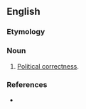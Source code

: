 ==English==

===Etymology===
{{affix|en|politically correct|-ness}}

===Noun===
{{en-noun|-}}

# {{lb|en|rare}} [[political correctness|Political correctness]].

===References===
* {{cite-web
|last=Zimmer
|first=Benjamin
|date=2007-12-25
|url=http://itre.cis.upenn.edu/~myl/languagelog/archives/005259.html
|title=Language Log: Christmas and "politically correct(ed)ness"
|accessdate=2007-12-26
}}